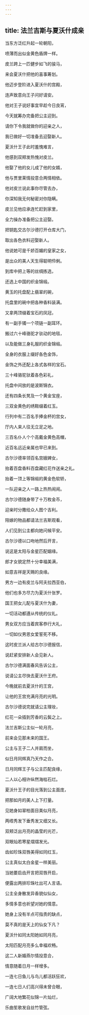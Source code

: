 ```yaml
---
---
---
```

title: 法兰吉斯与夏沃什成亲
---




当东方泛红升起一轮朝阳，

喷薄而出似金黄色盾牌一样。

皮兰跨上一匹健步如飞的骏马，

来会夏沃什把他的喜事筹划。

他迈步登阶进入夏沃什的宫殿，

连声致意向王子问好请安。

他对王子说好事宜早趁今日良宵，

今天就筹办完备把公主迎到。

请你下令我就做你的迎亲之人，

我已做好一切准备去迎娶新人。

夏沃什王子此时羞愧难言，

他感到双颊发热愧对皮兰。

他娶了他的女儿成了他的女婿，

他与贾里莱情投意合两情相依。

他对皮兰说此事你尽管去办，

你深知我无何秘密对你隐瞒。

皮兰见他应承连忙赶到家里，

全力操办准备把公主迎娶。

把钥匙交古尔沙德打开仓库大门，

取出各色衣料迎娶新人。

他说她可是千娇百媚的皇家之女，

是出众的美人天生得聪明伶俐。

到库中把上等的丝绸拣选，

还选上中国的织金锦缎。

黄玉的托盘配上翡翠的碗，

托盘里的碗中把各种香料装满。

又拿两顶缀着宝石的凤冠，

有一副手镯一个项链一副耳环。

搬过六十峰骆驼才驮动的地毯，

以及能做三身礼服的织金锦缎。

全身的衣服上缀好各色金饰，

金饰之外还配上各式各样的宝石。

三十峰骆驼驮着各色彩礼，

托盘中间放的是波斯锦衣。

还有四条长凳及一个黄金宝座，

三双金黄色的绣鞋缀着红玉。

行列中有二百名手捧金杯的宫女，

厅内人来人往无立足之地。

三百名仆人个个高戴金黄色高帽，

近百名远近亲属也早已来到。

古尔沙德率领百名宫娥婢女，

抬着百盘香料百盘藏红花作送亲之礼。

抬着一顶上等锦缎的黄金色软轿，

一队迎亲之人一路上热热闹闹。

古尔沙德随身带了十万枚金币，

迎亲时分撒给众人图个吉利。

陪嫁的物品都请法兰吉斯观看，

人们见到公主都向她问候平安。

古尔沙德以口吻地然后开言，

说这是太阳与金星匹配姻缘。

郎才女貌定然十分幸福美满，

如意吉祥是天赐的良缘。

男方一边有皮兰与阿夫拉西亚伯，

他们也多方尽力为夏沃什张罗。

国王把女儿配与夏沃什为妻，

一切活动都遵从传统的仪礼。

男女双方应当着宾客恭行大礼，

一切如仪男恩女爱誓死不移。

这时皮兰派人给古尔沙德报信，

说赶紧安排新人会见新人。

古尔沙德满面春风告诉公主，

说请公主尽快去夏沃什王府。

今晚就前去夏沃什的王宫，

让他的王宫充满月亮的光明。

古尔沙德说完就请公主理妆，

红花一朵插到芳香的云鬓之上。

法兰吉斯公主似一轮月亮，

前来会见那未来的国王。

公主与王子二人并肩而坐，

似日月同辉真乃天作之合。

日月同辉王子与公主匹配良缘，

二人以心相许纵然海枯石烂。

夏沃什王子的目光落到公主面庞，

把那如月的美人上下打量。

见她身如翠柏面目美似月亮，

两绺秀发下垂秀发又细又长。

双颊泛出月亮的晶莹的光芒，

双眼灿若寒星熠熠发光。

齿如珍珠双唇美得如同红玉，

公主真似太白金星一样美丽。

当她要启齿开言把双唇开启，

便露出两排珍珠吐出可人言语。

公主全身散发异香貌似仙女，

多情多意也祈望对她的情意。

她身上没有半点可指责的缺点，

莫不真的是天上的仙女下凡？

夏沃什如同太阳她如同月亮，

太阳匹配月亮多么幸福欢畅。

这二人新婚燕尔情投意合，

情意随着日月一样增多。

一连七日鱼儿与鸟儿都活跃狂欢，

一连七日人们高兴得未曾合眼，

广阔大地繁花似锦一片灿烂，

乐曲笙歌发自丝竹管弦。
